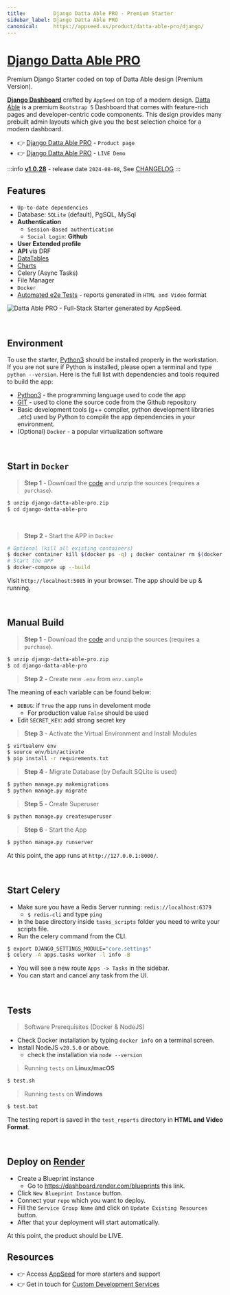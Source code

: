 ```yaml
---
title:         Django Datta Able PRO - Premium Starter
sidebar_label: Django Datta Able PRO
canonical:     https://appseed.us/product/datta-able-pro/django/  
---
```


# [Django Datta Able PRO](https://appseed.us/product/datta-able-pro/django/)

<SubHeading>Premium Django Starter coded on top of Datta Able design (Premium Version).</SubHeading>

**[Django Dashboard](https://appseed.us/admin-dashboards/django/)** crafted by `AppSeed` on top of a modern design. [Datta Able](https://appseed.us/product/datta-able-pro/django/) is a premium `Bootstrap 5` 
Dashboard that comes with feature-rich pages and developer-centric code components. 
This design provides many prebuilt admin layouts which give you the best selection choice for a modern dashboard.

- 👉 [Django Datta Able PRO](https://appseed.us/product/datta-able-pro/django/) - `Product page` 
- 👉 [Django Datta Able PRO](https://django-datta-pro.onrender.com) - `LIVE Demo`

:::info [**v1.0.28**](https://github.com/app-generator/django-datta-able-pro/releases) - release date `2024-08-08`, See [CHANGELOG](https://github.com/app-generator/django-datta-able-pro/blob/master/CHANGELOG.md)
:::

## **Features**

- `Up-to-date dependencies`
- Database: `SQLite` (default), PgSQL, MySql
- **Authentication**
  - `Session-Based authentication`
  - `Social Login`: **Github**
- **User Extended profile**
- **API** via DRF
- [DataTables](https://django-datta-pro.onrender.com/tables/)
- [Charts](https://django-datta-pro.onrender.com/charts/)
- Celery (Async Tasks)
- File Manager
- `Docker`
- [Automated e2e Tests](#tests) - reports generated in `HTML and Video` format 

![Datta Able PRO - Full-Stack Starter generated by AppSeed.](https://user-images.githubusercontent.com/51070104/170474361-a58da82b-fff9-4a59-81a8-7ab99f478f48.png)

<br />

## Environment

To use the starter, [Python3](https://www.python.org) should be installed properly in the workstation. 
If you are not sure if Python is installed, please open a terminal and type `python --version`. Here is the full list with dependencies and tools required to build the app:

- [Python3](https://www.python.org) - the programming language used to code the app
- [GIT](https://git-scm.com) - used to clone the source code from the Github repository
- Basic development tools (g++ compiler, python development libraries ..etc) used by Python to compile the app dependencies in your environment.
- (Optional) `Docker` - a popular virtualization software

<br />

## Start in `Docker`

> **Step 1** - Download the [code](https://appseed.us/product/datta-able-pro/django/) and unzip the sources (requires a `purchase`). 

```bash
$ unzip django-datta-able-pro.zip
$ cd django-datta-able-pro
```

<br />

> **Step 2** - Start the APP in `Docker`

```bash
# Optional (kill all existing containers)
$ docker container kill $(docker ps -q) ; docker container rm $(docker ps -a -q) ; docker network prune -f 
# Start the APP
$ docker-compose up --build 
```

Visit `http://localhost:5085` in your browser. The app should be up & running.

<br />

## Manual Build 

> **Step 1** - Download the [code](https://appseed.us/product/datta-able-pro/django/) and unzip the sources (requires a `purchase`). 

```bash
$ unzip django-datta-able-pro.zip
$ cd django-datta-able-pro
```

> **Step 2** - Create new `.env` from `env.sample`

The meaning of each variable can be found below: 

- `DEBUG`: if `True` the app runs in develoment mode
  - For production value `False` should be used
- Edit `SECRET_KEY`: add strong secret key

> **Step 3** - Activate the Virtual Environment and Install Modules

```bash
$ virtualenv env
$ source env/bin/activate
$ pip install -r requirements.txt
```

> **Step 4** - Migrate Database (by Default SQLite is used)

```bash
$ python manage.py makemigrations
$ python manage.py migrate
```

> **Step 5** - Create Superuser 

```bash
$ python manage.py createsuperuser
```

> **Step 6** - Start the App

```bash
$ python manage.py runserver
```

At this point, the app runs at `http://127.0.0.1:8000/`. 

<br />

## Start Celery

- Make sure you have a Redis Server running: `redis://localhost:6379`
  - `$ redis-cli` and type `ping` 
- In the base directory inside `tasks_scripts` folder you need to write your scripts file.
- Run the celery command from the CLI.

```bash
$ export DJANGO_SETTINGS_MODULE="core.settings"  
$ celery -A apps.tasks worker -l info -B
```

- You will see a new route `Apps -> Tasks` in the sidebar.
- You can start and cancel any task from the UI.

<br />

## Tests

> Software Prerequisites (Docker & NodeJS)

- Check Docker installation by typing `docker info` on a terminal screen. 
- Install NodeJS `v20.5.0` or above.
  - check the installation via `node --version`

> Running `tests` on **Linux/macOS**

```bash
$ test.sh
```

> Running `tests` on **Windows**

```bash
$ test.bat
```

The testing report is saved in the `test_reports` directory in **HTML and Video Format**.

<YoutubeEmbed url="https://www.youtube.com/embed/6y6i2tNxs_0" title="Django Datta PRO - Automatized End-To-End Tests" />

<br /> 

## Deploy on [Render](https://render.com/)

- Create a Blueprint instance
  - Go to https://dashboard.render.com/blueprints this link.
- Click `New Blueprint Instance` button.
- Connect your `repo` which you want to deploy.
- Fill the `Service Group Name` and click on `Update Existing Resources` button.
- After that your deployment will start automatically.

At this point, the product should be LIVE.

## Resources

- 👉 Access [AppSeed](https://appseed.us/) for more starters and support 
- 👉 Get in touch for [Custom Development Services](https://appseed.us/custom-development/)
